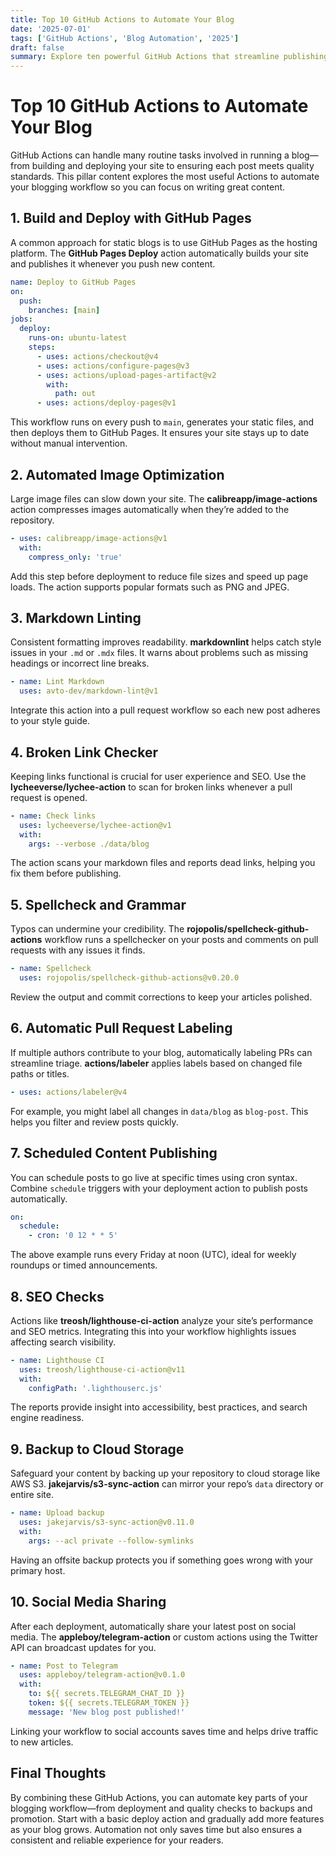 ```yaml
---
title: Top 10 GitHub Actions to Automate Your Blog
date: '2025-07-01'
tags: ['GitHub Actions', 'Blog Automation', '2025']
draft: false
summary: Explore ten powerful GitHub Actions that streamline publishing, improve quality, and keep your blog running smoothly.
---
```


# Top 10 GitHub Actions to Automate Your Blog

GitHub Actions can handle many routine tasks involved in running a blog—from building and deploying your site to ensuring each post meets quality standards. This pillar content explores the most useful Actions to automate your blogging workflow so you can focus on writing great content.

## 1. Build and Deploy with GitHub Pages

A common approach for static blogs is to use GitHub Pages as the hosting platform. The **GitHub Pages Deploy** action automatically builds your site and publishes it whenever you push new content.

```yaml
name: Deploy to GitHub Pages
on:
  push:
    branches: [main]
jobs:
  deploy:
    runs-on: ubuntu-latest
    steps:
      - uses: actions/checkout@v4
      - uses: actions/configure-pages@v3
      - uses: actions/upload-pages-artifact@v2
        with:
          path: out
      - uses: actions/deploy-pages@v1
```

This workflow runs on every push to `main`, generates your static files, and then deploys them to GitHub Pages. It ensures your site stays up to date without manual intervention.

## 2. Automated Image Optimization

Large image files can slow down your site. The **calibreapp/image-actions** action compresses images automatically when they’re added to the repository.

```yaml
- uses: calibreapp/image-actions@v1
  with:
    compress_only: 'true'
```

Add this step before deployment to reduce file sizes and speed up page loads. The action supports popular formats such as PNG and JPEG.

## 3. Markdown Linting

Consistent formatting improves readability. **markdownlint** helps catch style issues in your `.md` or `.mdx` files. It warns about problems such as missing headings or incorrect line breaks.

```yaml
- name: Lint Markdown
  uses: avto-dev/markdown-lint@v1
```

Integrate this action into a pull request workflow so each new post adheres to your style guide.

## 4. Broken Link Checker

Keeping links functional is crucial for user experience and SEO. Use the **lycheeverse/lychee-action** to scan for broken links whenever a pull request is opened.

```yaml
- name: Check links
  uses: lycheeverse/lychee-action@v1
  with:
    args: --verbose ./data/blog
```

The action scans your markdown files and reports dead links, helping you fix them before publishing.

## 5. Spellcheck and Grammar

Typos can undermine your credibility. The **rojopolis/spellcheck-github-actions** workflow runs a spellchecker on your posts and comments on pull requests with any issues it finds.

```yaml
- name: Spellcheck
  uses: rojopolis/spellcheck-github-actions@v0.20.0
```

Review the output and commit corrections to keep your articles polished.

## 6. Automatic Pull Request Labeling

If multiple authors contribute to your blog, automatically labeling PRs can streamline triage. **actions/labeler** applies labels based on changed file paths or titles.

```yaml
- uses: actions/labeler@v4
```

For example, you might label all changes in `data/blog` as `blog-post`. This helps you filter and review posts quickly.

## 7. Scheduled Content Publishing

You can schedule posts to go live at specific times using cron syntax. Combine `schedule` triggers with your deployment action to publish posts automatically.

```yaml
on:
  schedule:
    - cron: '0 12 * * 5'
```

The above example runs every Friday at noon (UTC), ideal for weekly roundups or timed announcements.

## 8. SEO Checks

Actions like **treosh/lighthouse-ci-action** analyze your site’s performance and SEO metrics. Integrating this into your workflow highlights issues affecting search visibility.

```yaml
- name: Lighthouse CI
  uses: treosh/lighthouse-ci-action@v11
  with:
    configPath: '.lighthouserc.js'
```

The reports provide insight into accessibility, best practices, and search engine readiness.

## 9. Backup to Cloud Storage

Safeguard your content by backing up your repository to cloud storage like AWS S3. **jakejarvis/s3-sync-action** can mirror your repo’s `data` directory or entire site.

```yaml
- name: Upload backup
  uses: jakejarvis/s3-sync-action@v0.11.0
  with:
    args: --acl private --follow-symlinks
```

Having an offsite backup protects you if something goes wrong with your primary host.

## 10. Social Media Sharing

After each deployment, automatically share your latest post on social media. The **appleboy/telegram-action** or custom actions using the Twitter API can broadcast updates for you.

```yaml
- name: Post to Telegram
  uses: appleboy/telegram-action@v0.1.0
  with:
    to: ${{ secrets.TELEGRAM_CHAT_ID }}
    token: ${{ secrets.TELEGRAM_TOKEN }}
    message: 'New blog post published!'
```

Linking your workflow to social accounts saves time and helps drive traffic to new articles.

## Final Thoughts

By combining these GitHub Actions, you can automate key parts of your blogging workflow—from deployment and quality checks to backups and promotion. Start with a basic deploy action and gradually add more features as your blog grows. Automation not only saves time but also ensures a consistent and reliable experience for your readers.
